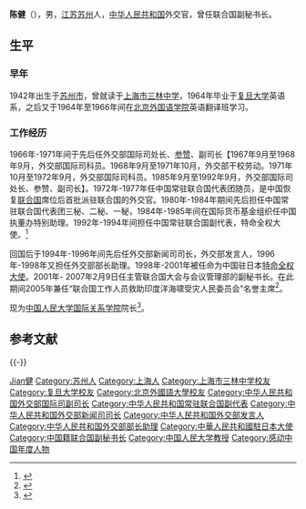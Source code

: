 {{Otheruses|other=名为陈健的其他人物|陈健}}

'''陈健'''（{{bd|1942年|2月2日|catIdx=Chen}}），男，[[江苏|江苏]][[苏州|苏州]]人，[[中华人民共和国|中华人民共和国]]外交官，曾任联合国副秘书长。

== 生平 ==
=== 早年 ===
1942年出生于[[苏州市|苏州市]]，曾就读于[[上海市三林中学|上海市三林中学]]，1964年毕业于[[复旦大学|复旦大学]]英语系，之后又于1964年至1966年间在[[北京外国语学院|北京外国语学院]]英语翻译班学习。

=== 工作经历 ===

1966年-1971年间于先后任外交部国际司处长、[[参赞|参赞]]、副司长【1967年9月至1968年9月，外交部国际司科员。1968年9月至1971年10月，外交部干校劳动。1971年10月至1972年9月，外交部国际司科员。1985年9月至1992年9月，外交部国际司处长、参赞、副司长】。1972年-1977年任中国常驻联合国代表团随员，是中国恢复[[联合国|联合国]]席位后首批派驻联合国的外交官。1980年-1984年期间先后担任中国常驻联合国代表团三秘、二秘、一秘，1984年-1985年间在国际货币基金组织任中国执董办特别助理。1992年-1994年间担任中国常驻联合国副代表，特命全权大使。<ref>{{cite web|url=http://finance.sina.com.cn/roll/20050508/11301568954.shtml|title=联合国副秘书长陈健简历|publisher=新浪网|accessdate=2010-04-17}}</ref>

回国后于1994年-1996年间先后任外交部新闻司司长，外交部发言人，1996年-1998年又担任外交部部长助理。1998年-2001年被任命为中国驻日本[[特命全权大使|特命全权大使]]。2001年- 2007年2月9日任主管联合国大会与会议管理部的副秘书长。在此期间2005年兼任“联合国工作人员救助印度洋海啸受灾人民委员会”名誉主席<ref>{{cite web |url = http://www.un.org/zh/wap/news/newsdetail.asp?newsID=2934 |title = 联合国工作人员向印度洋海啸受灾人民捐款 |publisher=联合国|accessdate=2010-09-01}}</ref>。

现为[[中国人民大学国际关系学院|中国人民大学国际关系学院]]院长<ref>{{cite web|url=http://sis.ruc.edu.cn/teacher/index.htm|title=中国人民大学国际关系学院师资力量|publisher=中国人民大学国际关系学院|accessdate=2010-09-01|deadurl=yes|archiveurl=https://web.archive.org/web/20100130074023/http://sis.ruc.edu.cn/teacher/index.htm|archivedate=2010-01-30}}</ref>。

== 参考文献 ==
{{Reflist}}

{{-}}
{{start box}}
{{s-dip}}
{{s-before|[[徐敦信|徐敦信]]}}
{{s-title|[[中國駐日本大使列表|中华人民共和国驻日本大使]]|1998年4月－2001年7月}}
{{s-after|[[武大伟|武大伟]]}}
{{end box}}

{{中国籍联合国副秘书长}}

{{Authority control}}
{{DEFAULTSORT:Chen陳}}
[[Category:陳姓|Jian健]]
[[Category:苏州人|Category:苏州人]]
[[Category:上海人|Category:上海人]]
[[Category:上海市三林中学校友|Category:上海市三林中学校友]]
[[Category:复旦大学校友|Category:复旦大学校友]]
[[Category:北京外國語大學校友|Category:北京外國語大學校友]]
[[Category:中华人民共和国外交部国际司副司长|Category:中华人民共和国外交部国际司副司长]]
[[Category:中华人民共和国常驻联合国副代表|Category:中华人民共和国常驻联合国副代表]]
[[Category:中华人民共和国外交部新闻司司长|Category:中华人民共和国外交部新闻司司长]]
[[Category:中华人民共和国外交部发言人|Category:中华人民共和国外交部发言人]]
[[Category:中华人民共和国外交部部长助理|Category:中华人民共和国外交部部长助理]]
[[Category:中華人民共和國駐日本大使|Category:中華人民共和國駐日本大使]]
[[Category:中国籍联合国副秘书长|Category:中国籍联合国副秘书长]]
[[Category:中国人民大学教授|Category:中国人民大学教授]]
[[Category:感动中国年度人物|Category:感动中国年度人物]]